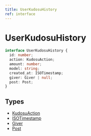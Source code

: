 ```yaml
---
title: UserKudosuHistory
ref: interface
---
```


# UserKudosuHistory

```ts
interface UserKudosuHistory {
  id: number;
  action: KudosuAction;
  amount: number;
  model: string;
  created_at: ISOTimestamp;
  giver: Giver | null;
  post: Post;
}
```

## Types

- [KudosuAction](/references/kudosu-action)
- [ISOTimestamp](/references/iso-timestamp)
- [Giver](/references/giver)
- [Post](/references/post)
